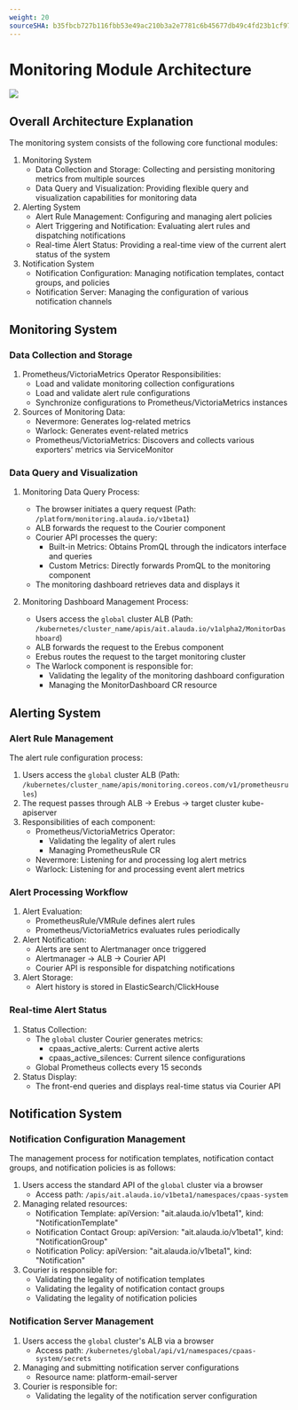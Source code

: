 ```yaml
---
weight: 20
sourceSHA: b35fbcb727b116fbb53e49ac210b3a2e7781c6b45677db49c4fd23b1cf971c90
---
```


# Monitoring Module Architecture

![](../assets/visio_for_monitor.png)

## Overall Architecture Explanation

The monitoring system consists of the following core functional modules:

1. Monitoring System
   - Data Collection and Storage: Collecting and persisting monitoring metrics from multiple sources
   - Data Query and Visualization: Providing flexible query and visualization capabilities for monitoring data
2. Alerting System
   - Alert Rule Management: Configuring and managing alert policies
   - Alert Triggering and Notification: Evaluating alert rules and dispatching notifications
   - Real-time Alert Status: Providing a real-time view of the current alert status of the system
3. Notification System
   - Notification Configuration: Managing notification templates, contact groups, and policies
   - Notification Server: Managing the configuration of various notification channels

## Monitoring System

### Data Collection and Storage

1. Prometheus/VictoriaMetrics Operator Responsibilities:
   - Load and validate monitoring collection configurations
   - Load and validate alert rule configurations
   - Synchronize configurations to Prometheus/VictoriaMetrics instances
2. Sources of Monitoring Data:
   - Nevermore: Generates log-related metrics
   - Warlock: Generates event-related metrics
   - Prometheus/VictoriaMetrics: Discovers and collects various exporters' metrics via ServiceMonitor

### Data Query and Visualization

1. Monitoring Data Query Process:
   - The browser initiates a query request (Path: `/platform/monitoring.alauda.io/v1beta1`)
   - ALB forwards the request to the Courier component
   - Courier API processes the query:
     - Built-in Metrics: Obtains PromQL through the indicators interface and queries
     - Custom Metrics: Directly forwards PromQL to the monitoring component
   - The monitoring dashboard retrieves data and displays it

2. Monitoring Dashboard Management Process:
   - Users access the `global` cluster ALB (Path: `/kubernetes/cluster_name/apis/ait.alauda.io/v1alpha2/MonitorDashboard`)
   - ALB forwards the request to the Erebus component
   - Erebus routes the request to the target monitoring cluster
   - The Warlock component is responsible for:
     - Validating the legality of the monitoring dashboard configuration
     - Managing the MonitorDashboard CR resource

## Alerting System

### Alert Rule Management

The alert rule configuration process:

1. Users access the `global` cluster ALB (Path: `/kubernetes/cluster_name/apis/monitoring.coreos.com/v1/prometheusrules`)
2. The request passes through ALB -> Erebus -> target cluster kube-apiserver
3. Responsibilities of each component:
   - Prometheus/VictoriaMetrics Operator:
     - Validating the legality of alert rules
     - Managing PrometheusRule CR
   - Nevermore: Listening for and processing log alert metrics
   - Warlock: Listening for and processing event alert metrics

### Alert Processing Workflow

1. Alert Evaluation:
   - PrometheusRule/VMRule defines alert rules
   - Prometheus/VictoriaMetrics evaluates rules periodically
2. Alert Notification:
   - Alerts are sent to Alertmanager once triggered
   - Alertmanager -> ALB -> Courier API
   - Courier API is responsible for dispatching notifications
3. Alert Storage:
   - Alert history is stored in ElasticSearch/ClickHouse

### Real-time Alert Status

1. Status Collection:
   - The `global` cluster Courier generates metrics:
     - cpaas_active_alerts: Current active alerts
     - cpaas_active_silences: Current silence configurations
   - Global Prometheus collects every 15 seconds
2. Status Display:
   - The front-end queries and displays real-time status via Courier API

## Notification System

### Notification Configuration Management

The management process for notification templates, notification contact groups, and notification policies is as follows:

1. Users access the standard API of the `global` cluster via a browser
   - Access path: `/apis/ait.alauda.io/v1beta1/namespaces/cpaas-system`
2. Managing related resources:
   - Notification Template: apiVersion: "ait.alauda.io/v1beta1", kind: "NotificationTemplate"
   - Notification Contact Group: apiVersion: "ait.alauda.io/v1beta1", kind: "NotificationGroup"
   - Notification Policy: apiVersion: "ait.alauda.io/v1beta1", kind: "Notification"
3. Courier is responsible for:
   - Validating the legality of notification templates
   - Validating the legality of notification contact groups
   - Validating the legality of notification policies

### Notification Server Management

1. Users access the `global` cluster's ALB via a browser
   - Access path: `/kubernetes/global/api/v1/namespaces/cpaas-system/secrets`
2. Managing and submitting notification server configurations
   - Resource name: platform-email-server
3. Courier is responsible for:
   - Validating the legality of the notification server configuration
